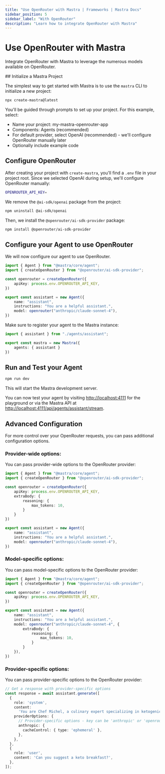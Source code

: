 ```yaml
---
title: "Use OpenRouter with Mastra | Frameworks | Mastra Docs"
sidebar_position: 5
sidebar_label: "With OpenRouter"
description: "Learn how to integrate OpenRouter with Mastra"
---
```



# Use OpenRouter with Mastra

Integrate OpenRouter with Mastra to leverage the numerous models available on OpenRouter.

<Steps>
## Initialize a Mastra Project

The simplest way to get started with Mastra is to use the `mastra` CLI to initialize a new project:

```bash copy
npx create-mastra@latest
```

You'll be guided through prompts to set up your project. For this example, select:
- Name your project: my-mastra-openrouter-app
- Components: Agents (recommended)
- For default provider, select OpenAI (recommended) - we'll configure OpenRouter manually later
- Optionally include example code

## Configure OpenRouter

After creating your project with `create-mastra`, you'll find a `.env` file in your project root.
Since we selected OpenAI during setup, we'll configure OpenRouter manually: 

```bash title=".env" copy
OPENROUTER_API_KEY=
```

We remove the `@ai-sdk/openai` package from the project:

```bash copy
npm uninstall @ai-sdk/openai
```

Then, we install the `@openrouter/ai-sdk-provider` package:

```bash copy
npm install @openrouter/ai-sdk-provider
```

## Configure your Agent to use OpenRouter

We will now configure our agent to use OpenRouter.

```typescript title="src/mastra/agents/assistant.ts" copy showLineNumbers {4-6,11}
import { Agent } from "@mastra/core/agent";
import { createOpenRouter } from "@openrouter/ai-sdk-provider";

const openrouter = createOpenRouter({
    apiKey: process.env.OPENROUTER_API_KEY,
})

export const assistant = new Agent({
    name: "assistant",
    instructions: "You are a helpful assistant.",
    model: openrouter("anthropic/claude-sonnet-4"),
})
```

Make sure to register your agent to the Mastra instance:

```typescript title="src/mastra/index.ts" copy showLineNumbers {4}
import { assistant } from "./agents/assistant";

export const mastra = new Mastra({
    agents: { assistant }
})
```

## Run and Test your Agent

```bash copy
npm run dev
```

This will start the Mastra development server.

You can now test your agent by visiting [http://localhost:4111](http://localhost:4111) for the playground or via the Mastra API at [http://localhost:4111/api/agents/assistant/stream](http://localhost:4111/api/agents/assistant/stream).

</Steps>

## Advanced Configuration

For more control over your OpenRouter requests, you can pass additional configuration options.

### Provider-wide options:

You can pass provider-wide options to the OpenRouter provider:

```typescript title="src/mastra/agents/assistant.ts" {6-10} copy showLineNumbers
import { Agent } from "@mastra/core/agent";
import { createOpenRouter } from "@openrouter/ai-sdk-provider";

const openrouter = createOpenRouter({
    apiKey: process.env.OPENROUTER_API_KEY,
    extraBody: {
        reasoning: {
            max_tokens: 10,
        }
    }
})

export const assistant = new Agent({
    name: "assistant",
    instructions: "You are a helpful assistant.",
    model: openrouter("anthropic/claude-sonnet-4"),
})
```

### Model-specific options:

You can pass model-specific options to the OpenRouter provider:

```typescript title="src/mastra/agents/assistant.ts" {11-17} copy showLineNumbers
import { Agent } from "@mastra/core/agent";
import { createOpenRouter } from "@openrouter/ai-sdk-provider";

const openrouter = createOpenRouter({
    apiKey: process.env.OPENROUTER_API_KEY,
})

export const assistant = new Agent({
    name: "assistant",
    instructions: "You are a helpful assistant.",
    model: openrouter("anthropic/claude-sonnet-4", {
        extraBody: {
            reasoning: {
                max_tokens: 10,
            }
        }
    }),
})
```

### Provider-specific options:

You can pass provider-specific options to the OpenRouter provider:

```typescript copy showLineNumbers {7-12}
// Get a response with provider-specific options
const response = await assistant.generate([
  {
    role: 'system',
    content:
      'You are Chef Michel, a culinary expert specializing in ketogenic (keto) diet...',
    providerOptions: {
      // Provider-specific options - key can be 'anthropic' or 'openrouter'
      anthropic: {
        cacheControl: { type: 'ephemeral' },
      },
    },
  },
  {
    role: 'user',
    content: 'Can you suggest a keto breakfast?',
  },
]);
```

